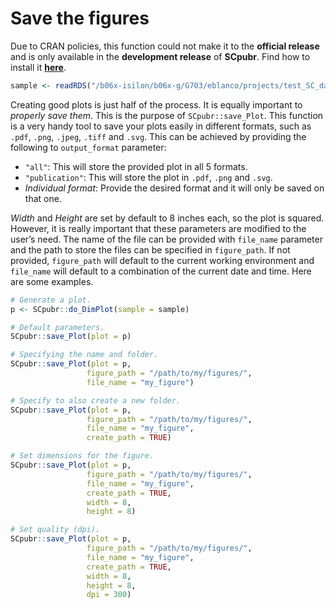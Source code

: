 # Save the figures {-}

:::: {.warningbox .warning data-latex="warning"}

Due to CRAN policies, this function could not make it to the **official release** and is only available in the **development release** of **SCpubr**.
Find how to install it [**here**](https://github.com/enblacar/SCpubr/releases/tag/v1.0.0-dev-stable).

::::


```r
sample <- readRDS("/b06x-isilon/b06x-g/G703/eblanco/projects/test_SC_datasets/sc_dataset.rds")
```

Creating good plots is just half of the process. It is equally important to *properly save them*. This is the purpose of `SCpubr::save_Plot`. This function is a very handy tool to save your plots easily in different formats, such as `.pdf`, `.png`, `.jpeg`, `.tiff` and `.svg`. This can be achieved by providing the following to `output_format` parameter:

- `"all"`: This will store the provided plot in all 5 formats.
- `"publication"`: This will store the plot in `.pdf`, `.png` and `.svg`. 
- *Individual format*: Provide the desired format and it will only be saved on that one.

*Width* and *Height* are set by default to 8 inches each, so the plot is squared. However, it is really important that these parameters are modified to the user's need. The name of the file can be provided with `file_name` parameter and the path to store the files can be specified in `figure_path`. If not provided, `figure_path` will default to the current working environment and `file_name` will default to a combination of the current date and time. Here are some examples.

```r
# Generate a plot.
p <- SCpubr::do_DimPlot(sample = sample)

# Default parameters.
SCpubr::save_Plot(plot = p)

# Specifying the name and folder.
SCpubr::save_Plot(plot = p,
                 figure_path = "/path/to/my/figures/",
                 file_name = "my_figure")

# Specify to also create a new folder.
SCpubr::save_Plot(plot = p,
                 figure_path = "/path/to/my/figures/",
                 file_name = "my_figure",
                 create_path = TRUE)

# Set dimensions for the figure.
SCpubr::save_Plot(plot = p,
                 figure_path = "/path/to/my/figures/",
                 file_name = "my_figure",
                 create_path = TRUE,
                 width = 8,
                 height = 8)

# Set quality (dpi).
SCpubr::save_Plot(plot = p,
                 figure_path = "/path/to/my/figures/",
                 file_name = "my_figure",
                 create_path = TRUE,
                 width = 8,
                 height = 8,
                 dpi = 300)
```
